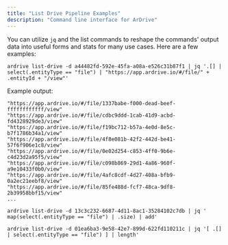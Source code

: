 ```yaml
---
title: "List Drive Pipeline Examples"
description: "Command line interface for ArDrive"
---
```


You can utilize `jq` and the list commands to reshape the commands' output data into useful forms and stats for many use cases. Here are a few examples:

<a id="get-share-links"></a>

```shell
ardrive list-drive -d a44482fd-592e-45fa-a08a-e526c31b87f1 | jq '.[] | select(.entityType == "file") | "https://app.ardrive.io/#/file/" + .entityId + "/view"'
```

Example output:

```shell
"https://app.ardrive.io/#/file/1337babe-f000-dead-beef-ffffffffffff/view"
"https://app.ardrive.io/#/file/cdbc9ddd-1cab-41d9-acbd-fd4328929de3/view"
"https://app.ardrive.io/#/file/f19bc712-b57a-4e0d-8e5c-b7f1786b34a1/view"
"https://app.ardrive.io/#/file/4f8e081b-42f2-442d-be41-57f6f906e1c8/view"
"https://app.ardrive.io/#/file/0e02d254-c853-4ff0-9b6e-c4d23d2a95f5/view"
"https://app.ardrive.io/#/file/c098b869-29d1-4a86-960f-a9e10433f0b0/view"
"https://app.ardrive.io/#/file/4afc8cdf-4d27-408a-bfb9-0a2ec21eebf8/view"
"https://app.ardrive.io/#/file/85fe488d-fcf7-48ca-9df8-2b39958bbf15/view"
...
```

<a id="get-total-size"></a>

```shell
ardrive list-drive -d 13c3c232-6687-4d11-8ac1-35284102c7db | jq ' map(select(.entityType == "file") | .size) | add'
```

<a id="get-file-count"></a>

```shell
ardrive list-drive -d 01ea6ba3-9e58-42e7-899d-622fd110211c | jq '[ .[] | select(.entityType == "file") ] | length'
```